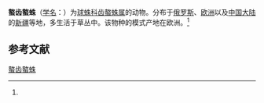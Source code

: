 {{Speciesbox
| name = 螯齿螯蛛
| status = 
| status_system = 
| image = 
| genus = Enoplognatha
| species = mordax
| authority = (Thorell, 1875)<ref name='id13041'>{{cite web| url =http://www.bioinfo.cn/db05/BjdwSpecies.php?action=view&id=13041| title =螯齿螯蛛| work =《中国动物物种编目数据库》| publisher =中国科学院微生物研究所| author =中国科学院动物研究所| accessdate =2009-04-28| deadurl =yes| archiveurl =https://web.archive.org/web/20160305065617/http://www.bioinfo.cn/db05/BjdwSpecies.php?action=view&id=13041| archivedate =2016-03-05| df =}}</ref>
}}

'''螯齿螯蛛'''（[[学名|学名]]：{{lang|la|''Enoplognatha mordax''}}）为[[球蛛科|球蛛科]][[齿螯蛛属|齿螯蛛属]]的动物。分布于[[俄罗斯|俄罗斯]]、[[欧洲|欧洲]]以及[[中国大陆|中国大陆]]的[[新疆|新疆]]等地，多生活于草丛中。该物种的模式产地在欧洲。<ref name='id13041'/>

== 参考文献 ==
{{reflist}}

{{Wikispecies|Enoplognatha mordax}}
{{Taxonbar|from=Q1059369}}

[[Category:齿螯蛛属|螯齿螯蛛]]


{{蜘蛛小作品}}